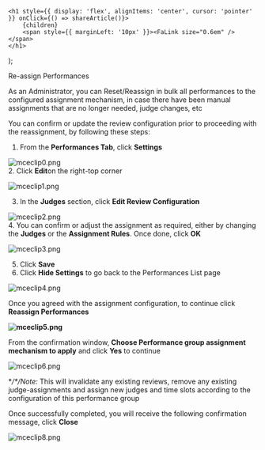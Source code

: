 

    <h1 style={{ display: 'flex', alignItems: 'center', cursor: 'pointer' }} onClick={() => shareArticle()}>
        {children} 
        <span style={{ marginLeft: '10px' }}><FaLink size="0.6em" /></span>
    </h1>
);

<ToastContainer />

<ClickableTitle>Re-assign Performances</ClickableTitle>




As an Administrator, you can Reset/Reassign in bulk all performances to the configured assignment mechanism, in case there have been manual assignments that are no longer needed, judge changes, etc


You can confirm or update the review configuration prior to proceeding with the reassignment, by following these steps:


1. From the **Performances Tab**, click **Settings**


![mceclip0.png](../../../resources/article-images/14252348782995-Re-assign-Performances_1.png)  
2. Click **Edit**on the right-top corner 


![mceclip1.png](../../../resources/article-images/14252348782995-Re-assign-Performances_2.png)


3. In the **Judges** section, click **Edit Review Configuration**


![mceclip2.png](../../../resources/article-images/14252348782995-Re-assign-Performances_3.png)   
4. You can confirm or adjust the assignment as required, either by changing the **Judges** or the **Assignment Rules**. Once done, click **OK**


![mceclip3.png](../../../resources/article-images/14252348782995-Re-assign-Performances_4.png)


5. Click **Save**  
6. Click **Hide Settings** to go back to the Performances List page


![mceclip4.png](../../../resources/article-images/14252348782995-Re-assign-Performances_5.png)


Once you agreed with the assignment configuration, to continue click **Reassign Performances**


**![mceclip5.png](../../../resources/article-images/14252348782995-Re-assign-Performances_6.png)**


From the confirmation window, **Choose Performance group assignment mechanism to apply** and click **Yes** to continue


![mceclip6.png](../../../resources/article-images/14252348782995-Re-assign-Performances_7.png)


**/*/*Note:** This will invalidate any existing reviews, remove any existing judge-assignments and assign new judges and time slots according to the configuration of this performance group


Once successfully completed, you will receive the following confirmation message, click **Close**


![mceclip8.png](../../../resources/article-images/14252348782995-Re-assign-Performances_8.png)



